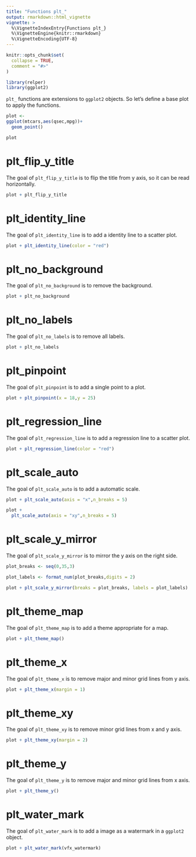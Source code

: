 ```yaml
---
title: "Functions plt_"
output: rmarkdown::html_vignette
vignette: >
  %\VignetteIndexEntry{Functions plt_}
  %\VignetteEngine{knitr::rmarkdown}
  %\VignetteEncoding{UTF-8}
---
```


```r
knitr::opts_chunk$set(
  collapse = TRUE,
  comment = "#>"
)
```

```r
library(relper)
library(ggplot2)

```

`plt_` functions are extensions to `ggplot2` objects. So let's define a base plot to apply the functions.

```r
plot <- 
ggplot(mtcars,aes(qsec,mpg))+
  geom_point()

plot
```

# plt_flip_y_title

The goal of `plt_flip_y_title` is to flip the title from y axis, so it can be read horizontally.

```r
plot + plt_flip_y_title
```

# plt_identity_line

The goal of `plt_identity_line` is to add a identity line to a scatter plot.

```r
plot + plt_identity_line(color = "red")
```

# plt_no_background

The goal of `plt_no_background` is to remove the background.

```r
plot + plt_no_background
```

# plt_no_labels

The goal of `plt_no_labels` is to remove all labels.

```r
plot + plt_no_labels
```

# plt_pinpoint

The goal of `plt_pinpoint` is to add a single point to a plot.

```r
plot + plt_pinpoint(x = 18,y = 25)
```


# plt_regression_line

The goal of `plt_regression_line` is to add a regression line to a scatter plot.

```r
plot + plt_regression_line(color = "red")
```

# plt_scale_auto

The goal of `plt_scale_auto` is to add a automatic scale.

```r
plot + plt_scale_auto(axis = "x",n_breaks = 5)
```

```r
plot +
  plt_scale_auto(axis = "xy",n_breaks = 5)
```

# plt_scale_y_mirror

The goal of `plt_scale_y_mirror` is to mirror the y axis on the right side.

```r
plot_breaks <- seq(0,35,3)

plot_labels <- format_num(plot_breaks,digits = 2)

plot + plt_scale_y_mirror(breaks = plot_breaks, labels = plot_labels)
```

# plt_theme_map

The goal of `plt_theme_map` is to add a theme appropriate for a map.

```r
plot + plt_theme_map()
```

# plt_theme_x

The goal of `plt_theme_x` is to remove major and minor grid lines from y axis.

```r
plot + plt_theme_x(margin = 1)
```

# plt_theme_xy

The goal of `plt_theme_xy` is to remove minor grid lines from x and y axis.

```r
plot + plt_theme_xy(margin = 2)
```

# plt_theme_y

The goal of `plt_theme_y` is to remove major and minor grid lines from x axis.

```r
plot + plt_theme_y()
```

# plt_water_mark

The goal of `plt_water_mark` is to add a image as a watermark in a `ggplot2` object.

```r
plot + plt_water_mark(vfx_watermark)
```

